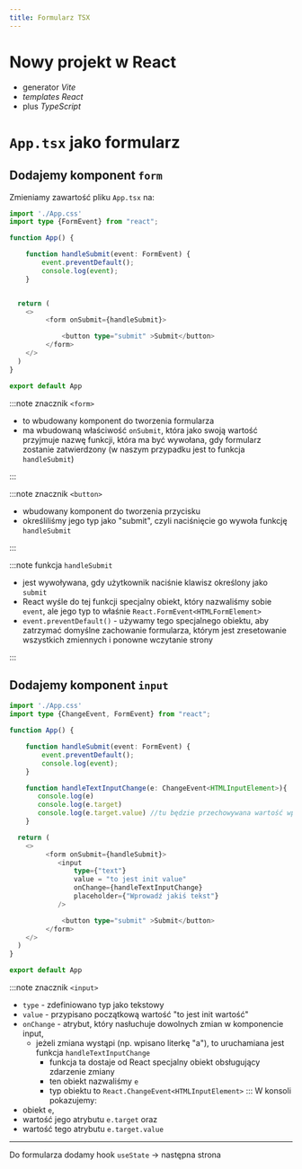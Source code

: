 ```yaml
---
title: Formularz TSX
---
```


# Nowy projekt w React
- generator *Vite*
- *templates* *React*
- plus *TypeScript*


# `App.tsx` jako formularz

## Dodajemy komponent `form`
Zmieniamy zawartość pliku `App.tsx` na:

```typescript jsx
import './App.css'
import type {FormEvent} from "react";

function App() {

    function handleSubmit(event: FormEvent) {
        event.preventDefault();
        console.log(event);
    }


  return (
    <>
         <form onSubmit={handleSubmit}>

             <button type="submit" >Submit</button>
         </form>
    </>
  )
}

export default App

```
:::note znacznik `<form>`
- to wbudowany komponent do tworzenia formularza
- ma wbudowaną właściwość `onSubmit`, która jako swoją wartość przyjmuje nazwę funkcji, która ma być wywołana, gdy formularz zostanie zatwierdzony (w naszym przypadku jest to funkcja `handleSubmit`)


:::

:::note znacznik `<button>`
- wbudowany komponent do tworzenia przycisku
- określiliśmy jego typ jako "submit", czyli naciśnięcie go wywoła funkcję `handleSubmit`

:::

:::note funkcja `handleSubmit`
- jest wywoływana, gdy użytkownik naciśnie klawisz określony jako `submit`
- React wyśle do tej funkcji specjalny obiekt, który nazwaliśmy sobie `event`, ale jego typ to właśnie `React.FormEvent<HTMLFormElement>`
- `event.preventDefault()` - używamy tego specjalnego obiektu, aby zatrzymać domyślne zachowanie formularza, którym jest zresetowanie wszystkich zmiennych i ponowne wczytanie strony

:::

## Dodajemy komponent `input`
```typescript jsx
import './App.css'
import type {ChangeEvent, FormEvent} from "react";

function App() {

    function handleSubmit(event: FormEvent) {
        event.preventDefault();
        console.log(event);
    }

    function handleTextInputChange(e: ChangeEvent<HTMLInputElement>){
       console.log(e)
       console.log(e.target)
       console.log(e.target.value) //tu będzie przechowywana wartość wprowadzona do pola input
    }

  return (
    <>
         <form onSubmit={handleSubmit}>
            <input
                type={"text"}
                value = "to jest init value"
                onChange={handleTextInputChange}
                placeholder={"Wprowadź jakiś tekst"}
            />

             <button type="submit" >Submit</button>
         </form>
    </>
  )
}

export default App
```
:::note znacznik `<input>`
- `type` - zdefiniowano typ jako tekstowy
- `value` - przypisano początkową wartość "to jest init wartość"
- `onChange` - atrybut, który nasłuchuje dowolnych zmian w komponencie input,
    - jeżeli zmiana wystąpi (np. wpisano literkę "a"), to uruchamiana jest funkcja `handleTextInputChange`
        - funkcja ta dostaje od React specjalny obiekt obsługujący zdarzenie zmiany
        - ten obiekt nazwaliśmy `e`
        - typ obiektu to `React.ChangeEvent<HTMLInputElement>`
:::
W konsoli pokazujemy:
- obiekt `e`,
- wartość jego atrybutu `e.target` oraz
- wartość tego atrybutu `e.target.value`

---
Do formularza dodamy hook `useState` -> następna strona






